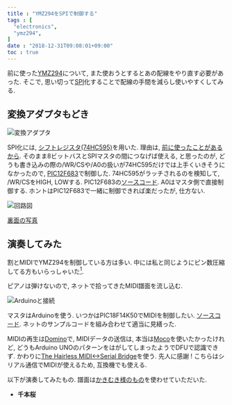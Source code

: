 ```yaml
---
title : "YMZ294をSPIで制御する"
tags : [
  "electronics",
  "ymz294",
]
date : "2018-12-31T09:08:01+09:00"
toc : true
---
```



前に使った[YMZ294](/blog/electronics/ymz294-spi/)について,
また使おうとするとあの配線をやり直す必要があった.
そこで, 思い切って[SPI](https://ja.wikipedia.org/wiki/%E3%82%B7%E3%83%AA%E3%82%A2%E3%83%AB%E3%83%BB%E3%83%9A%E3%83%AA%E3%83%95%E3%82%A7%E3%83%A9%E3%83%AB%E3%83%BB%E3%82%A4%E3%83%B3%E3%82%BF%E3%83%95%E3%82%A7%E3%83%BC%E3%82%B9)化することで配線の手間を減らし使いやすくしてみる.

## 変換アダプタもどき

![変換アダプタ](./ymz294-spi-2.png)

SPI化には, [シフトレジスタ(74HC595)](http://akizukidenshi.com/catalog/g/gI-08605/)を用いた.
理由は, [前に使ったことがあるから](/blog/pic16f84a/matrix/).
そのまま8ビットバスとSPIマスタの間につなげば使える, と思ったのが,
どうも書き込みの際の/WR/CSや/A0の扱いが74HC595だけでは上手くいきそうになかったので,
[PIC12F683](http://akizukidenshi.com/catalog/g/gI-00801/)で制御した.
74HC595がラッチされるのを検知して, /WR/CSをHIGH, LOWする.
PIC12F683の[ソースコード](https://gist.github.com/xiupos/943d75f813021092b6f4207b43e41da1).
A0はマスタ側で直接制御する. ホントはPIC12F683で一緒に制御できれば楽だったが, 仕方ない.

![回路図](./ymz294-spi-3.png)

[裏面の写真](./ymz294-spi-5.jpg)

## 演奏してみた

割とMIDIでYMZ294を制御している方は多い.
中には私と同じようにピン数圧縮してる方もいらっしゃいた[^1].
[^1]: [YMZ294のMIDI音源化と, YMZのピン数圧縮 | curious4dev](http://curious4dev.mydns.jp/post-1184/) など.
似たようなこと考える人ってやっぱいる.   

ピアノは弾けないので, ネットで拾ってきたMIDI譜面を流し込む.

![Arduinoと接続](ymz294-spi-4.jpg)

マスタはArduinoを使う. いつかはPIC18F14K50でMIDIを制御したい.
[ソースコード](https://gist.github.com/xiupos/003ec66c355f43848eb86c17d77cc453).
ネットのサンプルコードを組み合わせて適当に見繕った.

MIDIの再生は[Domino](http://takabosoft.com/domino)で, MIDIデータの送信は, 
本当は[Moco](http://morecatlab.akiba.coocan.jp/lab/index.php/aruino/midi-firmware-for-arduino-uno-moco/)を使いたかったけれど, 
どうもArduino UNOのパターンをはがしてしまったようでDFUで認識できず.
かわりに[The Hairless MIDI\<-\>Serial Bridge](http://projectgus.github.io/hairless-midiserial/)を使う.
先人に感謝 ! こちらはシリアル通信でMIDIが使えるため, 互換機でも使える.

以下が演奏してみたもの. 譜面は[かきむき様のもの](http://kakimuki.blog91.fc2.com/blog-entry-6.html)を使わせていただいた.

- **千本桜**
<Audio src="ymz294-spi-1.mp3" />

- **Bad Apple!!**
<Audio src="ymz294-spi-2.mp3" />

- **Tell Your world**
<Audio src="ymz294-spi-3.mp3" />

- **前前前世**
<Audio src="ymz294-spi-4.mp3" />

3音でこれだけ鳴ればいい方では.
